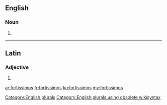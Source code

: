 ==English==

===Noun===
{{head|en}}

# {{plural of|fortissimo}}

[[Category:English plurals]][[Category:English plurals using obsolete wikisyntax]]

----

==Latin==

===Adjective===
{{la-adj-form|fortissimos}}

# {{inflection of|fortissimus||acc|m|p|lang=la}}

[[ar:fortissimos]]
[[fr:fortissimos]]
[[ku:fortissimos]]
[[my:fortissimos]]